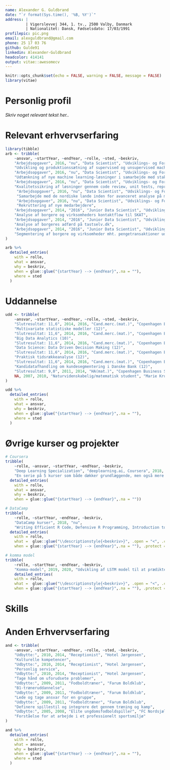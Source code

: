 ```yaml
---
name: Alexander G. Guldbrand
date: "`r format(Sys.time(), '%B, %Y')`"
address: |
         | Vigerslevvej 344, 1. tv., 2500 Valby, Danmark
         | Nationalitet: Dansk, Fødselsdato: 17/03/1991
profilepic: pic.png
email: alexguldbrand@gmail.com
phone: 25 17 03 76
github: Gulde91
linkedin: Alexander-Guldbrand
headcolor: 414141
output: vitae::awesomecv
---
```

  
```r
knitr::opts_chunk$set(echo = FALSE, warning = FALSE, message = FALSE)
library(vitae)
```

\vspace{0.2cm}

# Personlig profil
*Skriv noget relevant tekst her..*

# Relevant erhvervserfaring
```r
library(tibble)
arb <- tribble(
    ~ansvar, ~startYear, ~endYear, ~rolle, ~sted, ~beskriv,
    "Arbejdsopgaver", 2016, "nu", "Data Scientist", "Udviklings- og Forenklingsstyrelsen", 
    "Udvikling og produktionssætning af supervised og unsupervised machine learning-modeller gennem R",
    "Arbejdsopgaver", 2016, "nu", "Data Scientist", "Udviklings- og Forenklingsstyrelsen",
    "Udtænkning af nye machine learning-løsninger i samarbejde med stakeholders",
    "Arbejdsopgaver", 2016, "nu", "Data Scientist", "Udviklings- og Forenklingsstyrelsen",
    "Kvalitetssikring af løsninger gennem code review, unit tests, reproducerbar kode og standardisering af modeller",
     "Arbejdsopgaver", 2016, "nu", "Data Scientist", "Udviklings- og Forenklingsstyrelsen",
     "Samarbejde med de nordiske lande inden for avanceret analyse på momsområdet",
     "Arbejdsopgaver", 2016, "nu", "Data Scientist", "Udviklings- og Forenklingsstyrelsen",
     "Rekruttering af nye medarbejdere",
    "Arbejdsopgaver", 2014, "2016", "Junior Data Scientist", "Udviklings- og Forenklingsstyrelsen",
    "Analyse af borgere og virksomheders kontaktflow til SKAT",
    "Arbejdsopgaver", 2014, "2016", "Junior Data Scientist", "Udviklings- og Forenklingsstyrelsen",
    "Analyse af borgeres adfærd på tastselv.dk",
    "Arbejdsopgaver", 2014, "2016", "Junior Data Scientist", "Udviklings- og Forenklingsstyrelsen",
    "Segmentering af borgere og virksomheder mht. pengetransaktioner ud af landet"
)

arb %>%
  detailed_entries(
    with = rolle,
    what = ansvar,
    why = beskriv,
    when = glue::glue("{startYear} --> {endYear}",.na = ""),
    where = sted
  )
```


# Uddannelse
```r
udd <- tribble(
    ~ansvar, ~startYear, ~endYear, ~rolle, ~sted, ~beskriv,
    "Slutresultat: 11,6", 2014, 2016, "Cand.merc.(mat.)", "Copenhagen Business School",
    "Multivariate statistiske modeller (12)",
    "Slutresultat: 11,6", 2014, 2016, "Cand.merc.(mat.)", "Copenhagen Business School",
    "Big Data Analytics (10)",
    "Slutresultat: 11,6", 2014, 2016, "Cand.merc.(mat.)", "Copenhagen Business School",
    "Data Science: Data Driven Decision Making (12)",
    "Slutresultat: 11,6", 2014, 2016, "Cand.merc.(mat.)", "Copenhagen Business School",
    "Praktisk tidsrækkeanalyse (12)",
    "Slutresultat: 11,6", 2014, 2016, "Cand.merc.(mat.)", "Copenhagen Business School",
    "Kandidatafhandling om kundesegmentering i Danske Bank (12)",
    "Slutresultat: 9,0", 2011, 2014, "HA(mat.)", "Copenhagen Business School", NA,
    NA, 2007, 2010, "Naturvidenskabelig/matematisk student", "Marie Kruse Skole", NA
)

udd %>%
  detailed_entries(
    with = rolle,
    what = ansvar,
    why = beskriv,
    when = glue::glue("{startYear} --> {endYear}",.na = ""),
    where = sted
  )
```

# Øvrige kurser og projekter
<!-- # futher education or courses, books and selfmade projects
2020 Deep Learning Specialization, deeplearning.ai, Coursera
“Specialization”.
Five course specialization covering among other things hyperparameter tuning, regularization, optimization algorithms, CNNs and RNNs

"En serie på 5 kurser som både dækker grundlæggende, men også mere specialiseret viden om deep learning. Kurset berører primært CNNs og RNNs.",

-->
```r
# Coursera
tribble(
    ~rolle, ~ansvar, ~startYear, ~endYear, ~beskriv,
    "Deep Learning Specialization", "deeplearning.ai, Coursera", 2018, 2019,
    "En serie på 5 kurser som både dækker grundlæggende, men også mere specialiseret viden, om deep learning. Kurset berører primært CNNs og RNNs.") %>% 
  detailed_entries(
    with = rolle,
    what = ansvar,
    why = beskriv,
    when = glue::glue("{startYear} --> {endYear}",.na = ""))

# DataCamp
tribble(
    ~rolle, ~startYear, ~endYear, ~beskriv,
    "DataCamp kurser", 2018, "nu",
    "Writing Efficient R Code, Defensive R Programming, Introduction to Natural Language Processing in R, Anomaly Detection in R, Introduction to Git, Introduction to Python, Python for R Users, Foundations of Functional Programming with purrr, Intermediate Functional Programming with purrr, Web scraping in R.") %>% 
  detailed_entries(
    with = rolle,
    what =  glue::glue("\\descriptionstyle{<beskriv>}", .open = "<", .close = ">"),
    when = glue::glue("{startYear} --> {endYear}",.na = ""), .protect = FALSE)

# komma model
tribble(
    ~rolle, ~startYear, ~endYear, ~beskriv,
    "Komma-model", 2019, 2020, "Udvikling af LSTM model til at prædiktere hvor et komma skal sættes i en dansk sætning.") %>% 
    detailed_entries(
    with = rolle,
    what =  glue::glue("\\descriptionstyle{<beskriv>}", .open = "<", .close = ">"),
    when = glue::glue("{startYear} --> {endYear}",.na = ""), .protect = FALSE)
```

<!--
# Relevante kompetencer
-->

# Skills
\renewcommand{\arraystretch}{1.5} <!-- definere linjeafstand -->
\begin{minipage}[t]{0.7\textwidth}
  \vspace{-\baselineskip}
  \entrypositionstyle{Tekniske færdigheder} \\
  \begin{tabular}{llllll}
    \textbf{R} & \resume{2}{6} &
    \textbf{VBA} & \resume{2}{6} & 
    \entoure{\textcolor{white}{Git}} & 
    \entoure{\textcolor{white}{Regex}} \\
    \textbf{SQL} & \resume{2}{6} & 
    \textbf{Python} & \resume{2}{6} &
    \entoure{\textcolor{white}{Google Cloud}} &
    \entoure{\textcolor{white}{Jenkins}} \\
    \textbf{SAS} & \resume{2}{6} & & &
    \entoure{\textcolor{white}{Jira}} \\
  \end{tabular}\end{minipage}
\begin{minipage}[t]{0.3\textwidth}
  \vspace{-\baselineskip}
  \entrypositionstyle{Sprog} \\
  \begin{tabular}{ll}
    \textbf{Dansk} - Modersmål \\
    \textbf{Engelsk} - Flydende \\
  \end{tabular}\end{minipage}
\renewcommand{\arraystretch}{1} <!-- definere linjeafstand -->

<!-- \newpage -->
# Anden Erhvervserfaring
<!-- overvej hvor relevant nedenståender er, og om der er relevant at have udbytte med --> 
```r
and <- tribble(
    ~ansvar, ~startYear, ~endYear, ~rolle, ~sted, ~beskriv,
    "Udbytte:", 2010, 2014, "Receptionist", "Hotel Jørgensen", 
    "Kulturelle kompetencer",
    "Udbytte:", 2010, 2014, "Receptionist", "Hotel Jørgensen", 
    "Personlig service",
    "Udbytte:", 2010, 2014, "Receptionist", "Hotel Jørgensen", 
    "Tage hånd om uforudsete problemer",
    "Udbytte:", 2009, 2011, "Fodboldtræner", "Farum Boldklub", 
    "B1-træneruddannelse",
    "Udbytte:", 2009, 2011, "Fodboldtræner", "Farum Boldklub", 
    "Lede og tage ansvar for en gruppe",
    "Udbytte:", 2009, 2011, "Fodboldtræner", "Farum Boldklub", 
    "Definere spillestil og integrere det gennem træning og kamp",
    "Udbytte:", 2005, 2008, "Elite ungdomsfodboldspiller", "FC Nordsjælland", 
    "Forståelse for at arbejde i et professionelt sportsmiljø"
)

and %>%
  detailed_entries(
    with = rolle,
    what = ansvar,
    why = beskriv,
    when = glue::glue("{startYear} --> {endYear}",.na = ""),
    where = sted
  )
```

